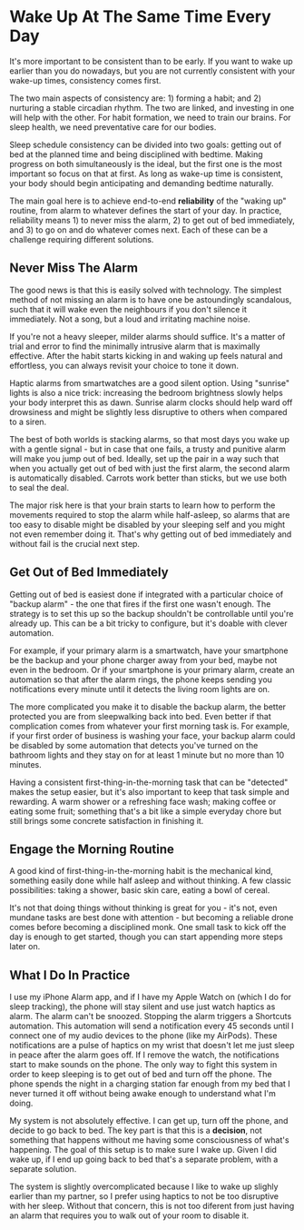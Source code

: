 # Wake Up At The Same Time Every Day

It's more important to be consistent than to be early. If you want to wake up
earlier than you do nowadays, but you are not currently consistent with your
wake-up times, consistency comes first.

The two main aspects of consistency are: 1) forming a habit; and 2) nurturing a
stable circadian rhythm. The two are linked, and investing in one will help with
the other. For habit formation, we need to train our brains. For sleep health,
we need preventative care for our bodies.

Sleep schedule consistency can be divided into two goals: getting out of bed at
the planned time and being disciplined with bedtime. Making progress on both
simultaneously is the ideal, but the first one is the most important so focus on
that at first. As long as wake-up time is consistent, your body should begin
anticipating and demanding bedtime naturally.

The main goal here is to achieve end-to-end **reliability** of the "waking up"
routine, from alarm to whatever defines the start of your day. In practice,
reliability means 1) to never miss the alarm, 2) to get out of bed immediately,
and 3) to go on and do whatever comes next. Each of these can be a challenge
requiring different solutions.

## Never Miss The Alarm

The good news is that this is easily solved with technology. The simplest method
of not missing an alarm is to have one be astoundingly scandalous, such that it
will wake even the neighbours if you don't silence it immediately. Not a song,
but a loud and irritating machine noise.

If you're not a heavy sleeper, milder alarms should suffice. It's a matter of
trial and error to find the minimally intrusive alarm that is maximally
effective. After the habit starts kicking in and waking up feels natural and
effortless, you can always revisit your choice to tone it down.

Haptic alarms from smartwatches are a good silent option. Using "sunrise" lights
is also a nice trick: increasing the bedroom brightness slowly helps your body
interpret this as dawn. Sunrise alarm clocks should help ward off drowsiness and
might be slightly less disruptive to others when compared to a siren.

The best of both worlds is stacking alarms, so that most days you wake up with a
gentle signal - but in case that one fails, a trusty and punitive alarm will
make you jump out of bed. Ideally, set up the pair in a way such that when you
actually get out of bed with just the first alarm, the second alarm is
automatically disabled. Carrots work better than sticks, but we use both to seal
the deal.

The major risk here is that your brain starts to learn how to perform the
movements required to stop the alarm while half-asleep, so alarms that are too
easy to disable might be disabled by your sleeping self and you might not even
remember doing it. That's why getting out of bed immediately and without fail is
the crucial next step.

## Get Out of Bed Immediately

Getting out of bed is easiest done if integrated with a particular choice of
"backup alarm" - the one that fires if the first one wasn't enough. The strategy
is to set this up so the backup shouldn't be controllable until you're already
up. This can be a bit tricky to configure, but it's doable with clever
automation.

For example, if your primary alarm is a smartwatch, have your smartphone be the
backup and your phone charger away from your bed, maybe not even in the bedroom.
Or if your smartphone is your primary alarm, create an automation so that after
the alarm rings, the phone keeps sending you notifications every minute until it
detects the living room lights are on.

The more complicated you make it to disable the backup alarm, the better
protected you are from sleepwalking back into bed. Even better if that
complication comes from whatever your first morning task is. For example, if
your first order of business is washing your face, your backup alarm could be
disabled by some automation that detects you've turned on the bathroom lights
and they stay on for at least 1 minute but no more than 10 minutes.

Having a consistent first-thing-in-the-morning task that can be "detected" makes
the setup easier, but it's also important to keep that task simple and
rewarding. A warm shower or a refreshing face wash; making coffee or eating some
fruit; something that's a bit like a simple everyday chore but still brings some
concrete satisfaction in finishing it.

## Engage the Morning Routine

A good kind of first-thing-in-the-morning habit is the mechanical kind,
something easily done while half asleep and without thinking. A few classic
possibilities: taking a shower, basic skin care, eating a bowl of cereal.

It's not that doing things without thinking is great for you - it's not, even
mundane tasks are best done with attention - but becoming a reliable drone comes
before becoming a disciplined monk. One small task to kick off the day is enough
to get started, though you can start appending more steps later on.

## What I Do In Practice

I use my iPhone Alarm app, and if I have my Apple Watch on (which I do for sleep
tracking), the phone will stay silent and use just watch haptics as alarm. The
alarm can't be snoozed. Stopping the alarm triggers a Shortcuts automation. This
automation will send a notification every 45 seconds until I connect one of my
audio devices to the phone (like my AirPods). These notifications are a pulse of
haptics on my wrist that doesn't let me just sleep in peace after the alarm goes
off. If I remove the watch, the notifications start to make sounds on the phone.
The only way to fight this system in order to keep sleeping is to get out of bed
and turn off the phone. The phone spends the night in a charging station far
enough from my bed that I never turned it off without being awake enough to
understand what I'm doing.

My system is not absolutely effective. I can get up, turn off the phone, and
decide to go back to bed. The key part is that this is a **decision**, not
something that happens without me having some consciousness of what's happening.
The goal of this setup is to make sure I wake up. Given I did wake up, if I end
up going back to bed that's a separate problem, with a separate solution.

The system is slightly overcomplicated because I like to wake up slighly earlier
than my partner, so I prefer using haptics to not be too disruptive with her
sleep. Without that concern, this is not too diferent from just having an alarm
that requires you to walk out of your room to disable it.
